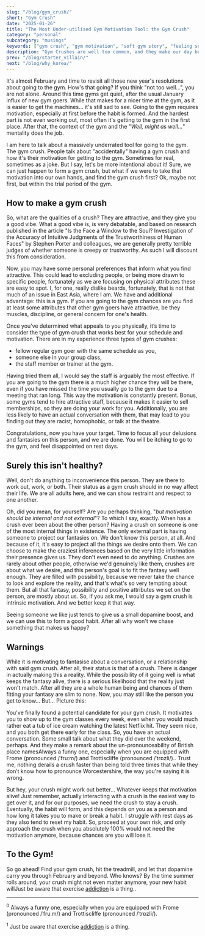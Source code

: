 ```yaml
---
slug: "/blog/gym_crush/"
short: "Gym Crush"
date: "2025-01-26"
title: "The Most Under-utilised Gym Motivation Tool: the Gym Crush"
category: "personal"
subcategory: "musings"
keywords: ["gym crush", "gym motivation", "soft gym story", "feeling seen at the gym", "building habits", "gym vulnerability", "real life gym story", "gym confidence", "workout motivation", "true story gym crush", "what to do about the gym crush", "what is a gym crush", "should I talk to my gym crush", "gym crush motivation", "gym crush meaning", "gym crush definition", "gym crushes"]
description: "Gym Crushes are well too common, and they make our day better just to see them in the same space as us. Enjoy them as you get ripped for chances are they won't last, unlike the habits they help form."
prev: "/blog/starter_villain/"
next: "/blog/why_korea/"
---
```



It's almost February and time to revisit all those new year's resolutions about going to the gym. How's that going? If you think "not too well...", you are not alone. Around this time gyms get quiet, after the usual January influx of new gym goers. While that makes for a nicer time at the gym, as it is easier to get the machines... it's still sad to see. Going to the gym requires motivation, especially at first before the habit is formed. And the hardest part is not even working out, most often it's getting to the gym in the first place. After that, the context of the gym and the "_Well, might as well..._" mentality does the job.

I am here to talk about a massively underrated tool for going to the gym. The gym crush. People talk about "accidentally" having a gym crush and how it's their motivation for getting to the gym. Sometimes for real, sometimes as a joke. But I say, let's be more intentional about it! Sure, we can just happen to form a gym crush, but what if we were to take that motivation into our own hands, and find the gym crush first? Ok, maybe not first, but within the trial period of the gym.

## How to make a gym crush

So, what are the qualities of a crush? They are attractive, and they give you a good vibe. What a good vibe is, is very debatable, and based on research published in the article "Is the Face a Window to the Soul? Investigation of the Accuracy of Intuitive Judgments of the Trustworthiness of Human Faces" by Stephen Porter and colleagues, we are generally pretty terrible judges of whether someone is creepy or trustworthy. As such I will discount this from consideration. 

Now, you may have some personal preferences that inform what you find attractive. This could lead to excluding people, or being more drawn to specific people, fortunately as we are focusing on physical attributes these are easy to spot. I, for one, really dislike beards, fortunately, that is not that much of an issue in East Asia, where I am. We have and additional advantage: this is a gym. If you are going to the gym chances are you find at least some attributes that other gym goers have attractive, be they muscles, discipline, or general concern for one's health.

Once you’ve determined what appeals to you physically, it’s time to consider the type of gym crush that works best for your schedule and motivation. There are in my experience three types of gym crushes: 
* fellow regular gym goer with the same schedule as you, 
* someone else in your group class, 
* the staff member or trainer at the gym. 

Having tried them all, I would say the staff is arguably the most effective. If you are going to the gym there is a much higher chance they will be there, even if you have missed the time you usually go to the gym due to a meeting that ran long. This way the motivation is constantly present. Bonus, some gyms tend to hire attractive staff, because it makes it easier to sell memberships, so they are doing your work for you. Additionally, you are less likely to have an actual conversation with them, that may lead to you finding out they are racist, homophobic, or talk at the theatre.

Congratulations, now you have your target. Time to focus all your delusions and fantasies on this person, and we are done. You will be itching to go to the gym, and feel disappointed on rest days.

## Surely this isn't healthy?

Well, don't do anything to inconvenience this person. They are there to work out, work, or both. Their status as a gym crush should in no way affect their life. We are all adults here, and we can show restraint and respect to one another.

Oh, did you mean, for yourself? Are you perhaps thinking, "_but motivation should be internal and not external_"? To which I say, exactly. When has a crush ever been about the other person? Having a crush on someone is one of the most internal things in existence. The only external part is having someone to project our fantasies on. We don't know this person, at all. And because of it, it's easy to project all the things we desire onto them. We can choose to make the craziest inferences based on the very little information their presence gives us. They don't even need to do anything. Crushes are rarely about other people, otherwise we'd genuinely like them, crushes are about what we desire, and this person's goal is to fit the fantasy well enough. They are filled with possibility, because we never take the chance to look and explore the reality, and that's what's so very tempting about them. But all that fantasy, possibility and positive attributes we set on the person, are mostly about us. So, if you ask me, I would say a gym crush is intrinsic motivation. And we better keep it that way.

Seeing someone we like just tends to give us a small dopamine boost, and we can use this to form a good habit. After all why won't we chase something that makes us happy?

## Warnings

While it is motivating to fantasise about a conversation, or a relationship with said gym crush. After all, their status is that of a crush. There is danger in actually making this a reality. While the possibility of it going well is what keeps the fantasy alive, there is a serious likelihood that the reality just won't match. After all they are a whole human being and chances of them fitting your fantasy are slim to none. Now, you may still like the person you get to know... But... Picture this: 

You've finally found a potential candidate for your gym crush. It motivates you to show up to the gym classes every week, even when you would much rather eat a tub of ice cream watching the latest Netflix hit. They seem nice, and you both get there early for the class. So, you have an actual conversation. Some small talk about what they did over the weekend, perhaps. And they make a remark about the un-pronounceability of British place names<Footnote presentation="0">Always a funny one, especially when you are equipped with Frome (pronounced /ˈfruːm/) and Trottiscliffe (pronounced /ˈtrɒzli/).</Footnote>. Trust me, nothing derails a crush faster than being told three times that while they don’t know how to pronounce Worcestershire, the way you're saying it is wrong. 

But hey, your crush might work out better... Whatever keeps that motivation alive! Just remember, actually interacting with a crush is the easiest way to get over it, and for our purposes, we need the crush to stay a crush. Eventually, the habit will form, and this depends on you as a person and how long it takes you to make or break a habit. I struggle with rest days as they also tend to reset my habit. So, proceed at your own risk, and only approach the crush when you absolutely 100% would not need the motivation anymore, because chances are you will lose it.

## To the Gym!

So go ahead! Find your gym crush, hit the treadmill, and let that dopamine carry you through February and beyond. Who knows? By the time summer rolls around, your crush might not even matter anymore, your new habit will<Footnote presentation="1">Just be aware that exercise [addiction](https://pmc.ncbi.nlm.nih.gov/articles/PMC3210598/) is a thing.</Footnote>.

<AuthorCard/>

---

<sup>0</sup> Always a funny one, especially when you are equipped with Frome (pronounced /ˈfruːm/) and Trottiscliffe (pronounced /ˈtrɒzli/).

<sup>1</sup> Just be aware that exercise [addiction](https://pmc.ncbi.nlm.nih.gov/articles/PMC3210598/) is a thing.